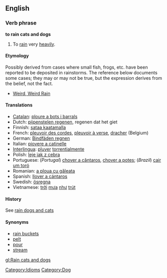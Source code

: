 ==English==

===Verb phrase===
'''to rain cats and dogs'''

#To [[rain]] very [[heavily]].

====Etymology====
Possibly derived from cases where small fish, frogs, etc. have been reported to be deposited in rainstorms. The reference below documents some cases; they may or may not be true, but the expression derives from the belief, not the fact.
*[http://paranormal.about.com/library/weekly/aa082602a.htm Weird, Weird Rain]

====Translations====
*[[Catalan]]: [[ploure a bots i barrals]]
*Dutch: [[pijpenstelen regenen]], regenen dat het giet
*Finnish: [[sataa kaatamalla]]
*French: [[pleuvoir des corde]]s, [[pleuvoir à verse]], [[dracher]] (Belgium) 
*German: [[Bindfäden regnen]]
*Italian: [[piovere a catinelle]]
*[[Interlingua]]: [[pluver]] [[torrential]]mente
*Polish: [[leje jak z cebra]]
*Portuguese: (''Portugal'') [[chover a cântaros]], [[chover a potes]]; (''Brazil'') [[cair um toró]]
*Romanian: [[a ploua cu găleata]]
*Spanish: [[llover a cántaros]]
*Swedish: [[ösregna]]
*Vietnamese: [[trời]] [[mưa]] [[như]] [[trút]]

====History====
See [[rain dogs and cats]]
[[Category:Idioms]] [[Category:Dog]]

====Synonyms====
*[[rain buckets]]
*[[pelt]]
*[[pour]]
*[[stream]]

[[gl:Rain cats and dogs]]